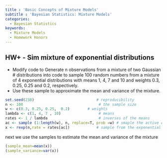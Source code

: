 ```yaml
---
title : 'Basic Concepts of Mixture Models'
subtitle : 'Bayesian Statistics: Mixture Models'
categories:
  - Bayesian Statistics
keywords:
  - Mixture Models
  - Homework Honors
---
```


## HW+ - Sim mixture of exponential distributions

- Modify code to Generate n observations from a mixture of two Gaussian # distributions into code to sample 100 random numbers from a mixture of 4 exponential distributions with means 1, 4, 7 and 10 and weights 0.3, 0.25, 0.25 and 0.2, respectively. 
- Use these sample to approximate the mean and variance of the mixture.

```r
set.seed(238)                            # reproducibility
n <- 100                                  # the sample size
w <- c(0.3, 0.25, 0.25,  0.2)        # weights
lambda <- c(1, 4, 7 , 10)                 # means
rates <- 1 / lambda                       # inverses of the means
ac <- sample (1:length(w), n, replace=T, prob =w) # smaple the active component
x <- rexp(n,rate = rates[ac])            # sample from the exponential distribution
```

next we use the samples to estimate the mean and variance of the mixture

```r
(sample_mean=mean(x))
(sample_variance=var(x))
```
